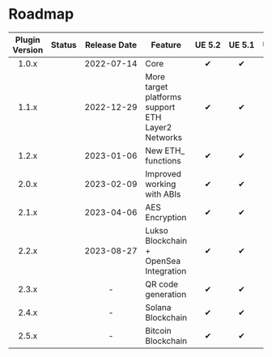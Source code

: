 
# Roadmap

| Plugin Version |   Status    |      Release Date       | Feature                                               | <nobr>UE 5.2</nobr> | <nobr>UE 5.1</nobr> | <nobr>UE 5.0</nobr> |    <nobr>UE 4.27</nobr>    |
|:--------------:|:-----------:|:-----------------------:|-------------------------------------------------------|:-------------------:|:-------------------:|:-------------------:|:--------------------------:|
|     1.0.x      | <Released/> | <nobr>2022-07-14</nobr> | Core                                                  |          ✔          |          ✔          |          ✔          |             ✔              |
|     1.1.x      | <Released/> | <nobr>2022-12-29</nobr> | More target platforms support<br/>ETH Layer2 Networks |          ✔          |          ✔          |          ✔          |             ✔              |
|     1.2.x      | <Released/> | <nobr>2023-01-06</nobr> | New ETH_ functions                                    |          ✔          |          ✔          |          ✔          |             ✔              |
|     2.0.x      | <Released/> | <nobr>2023-02-09</nobr> | Improved working with ABIs                            |          ✔          |          ✔          |          ✔          |             ✔              |
|     2.1.x      | <Released/> | <nobr>2023-04-06</nobr> | AES Encryption                                        |          ✔          |          ✔          |          ✔          |             ✔              |
|     2.2.x      | <Released/> | <nobr>2023-08-27</nobr> | Lukso Blockchain + OpenSea Integration                |          ✔          |          ✔          |          ✔          | <UE version="Deprecated"/> |
|     2.3.x      | <Planned/>  |            -            | QR code generation                                    |          ✔          |          ✔          |          ✔          | <UE version="Deprecated"/> |
|     2.4.x      | <Planned/>  |            -            | Solana Blockchain                                     |          ✔          |          ✔          |          ✔          | <UE version="Deprecated"/> |
|     2.5.x      | <Planned/>  |            -            | Bitcoin Blockchain                                    |          ✔          |          ✔          |          ✔          | <UE version="Deprecated"/> |

